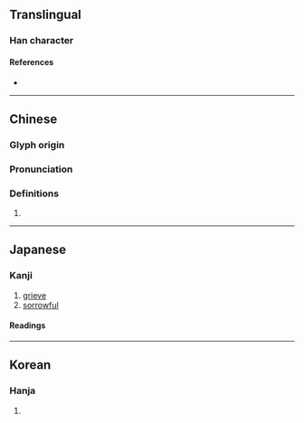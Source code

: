 {{character info/new}}
==Translingual==

===Han character===
{{Han char|rn=61|rad=心|as=05|sn=8|four=97062|canj=PSHR|ids=⿰忄召}}

====References====
* {{Han ref|kx=0379.130|dkj=10427|dj=0707.210|hdz=42288.080|uh=600A|ud=24586|bh=CCA2|bd=52386}}

----

==Chinese==
{{zh-forms}}

===Glyph origin===
{{Han etym}}

===Pronunciation===
{{zh-pron
|m=chāo
|c=ciu1,tiu4
|mc=y
|oc=y
|cat=
}}

===Definitions===
{{zh-hanzi}}

# {{rfdef|zh}}

----

==Japanese==

===Kanji===
{{ja-kanji|grade=|rs=心05}}

# [[grieve]]
# [[sorrowful]]

====Readings====
{{ja-readings
|goon=しょう<せう, ちょう<てう
|kanon=しょう<せう, ちょう<てう
|kun=かな-しむ
}}

----

==Korean==

===Hanja===
{{ko-hanja|hangeul=초|eumhun=|rv=cho|mr=ch'o|y=cho}}

# {{rfdef|ko|sort=心05}}